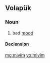 ==Volapük==
===Noun===
{{vo-noun}}

# bad [[mood]]

====Declension====
{{vo-decl-noun}}

[[mg:mivim]]
[[vo:mivim]]
